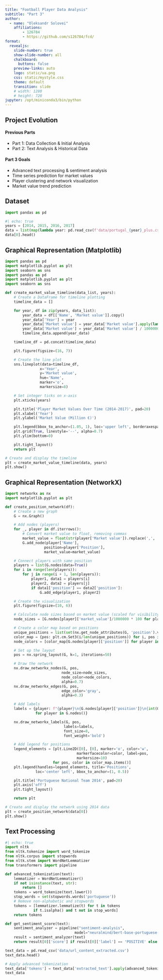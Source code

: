 ```yaml
---
title: "Football Player Data Analysis"
subtitle: "Part 3"
author:
  - name: "Oleksandr Solovei"
    affiliations:
        - 126784
        - https://github.com/s126784/fcd/
format:
  revealjs:
    slide-number: true
    show-slide-number: all
    chalkboard:
      buttons: false
    preview-links: auto
    logo: static/ua.png
    css: static/mystyle.css
    theme: default
    transition: slide
    # width: 1280
    # height: 720
jupyter: /opt/miniconda3/bin/python
---
```


## Project Evolution

#### Previous Parts

 - Part 1: Data Collection & Initial Analysis
 - Part 2: Text Analysis & Historical Data

::: {.fragment}
#### Part 3 Goals

 - Advanced text processing & sentiment analysis
 - Time series prediction for market values
 - Player clustering and network visualization
 - Market value trend prediction
:::

## Dataset

```python
import pandas as pd
```

```python
#| echo: true
years = [2014, 2015, 2016, 2017]
data = list(map(lambda year: pd.read_csv(f'data/portugal_{year}_plus.csv'), years))
data[0].head()
```

## Graphical Representation (Matplotlib)

```python
import pandas as pd
import matplotlib.pyplot as plt
import seaborn as sns
import pandas as pd
import matplotlib.pyplot as plt
import seaborn as sns

def create_market_value_timeline(data_list, years):
    # Create a DataFrame for timeline plotting
    timeline_data = []

    for year, df in zip(years, data_list):
        year_data = df[['Name', 'Market value']].copy()
        year_data['Year'] = year
        year_data['Market value'] = year_data['Market value'].apply(lambda x: float(str(x).replace(',', '')))
        year_data['Market value'] = year_data['Market value'] / 1000000
        timeline_data.append(year_data)

    timeline_df = pd.concat(timeline_data)

    plt.figure(figsize=(16, 7))

    # Create the line plot
    sns.lineplot(data=timeline_df,
                x='Year',
                y='Market value',
                hue='Name',
                marker='o',
                markersize=8)

    # Set integer ticks on x-axis
    plt.xticks(years)

    plt.title('Player Market Values Over Time (2014-2017)', pad=20)
    plt.xlabel('Year')
    plt.ylabel('Market Value (Million €)')

    plt.legend(bbox_to_anchor=(1.05, 1), loc='upper left', borderaxespad=0.)
    plt.grid(True, linestyle='--', alpha=0.7)
    plt.ylim(bottom=0)

    plt.tight_layout()
    return plt

# Create and display the timeline
plt = create_market_value_timeline(data, years)
plt.show()
```

## Graphical Representation (NetworkX)

```python
import networkx as nx
import matplotlib.pyplot as plt

def create_position_network(df):
    # Create a new graph
    G = nx.Graph()

    # Add nodes (players)
    for _, player in df.iterrows():
        # Convert market value to float, removing commas
        market_value = float(str(player['Market value']).replace(',', ''))
        G.add_node(player['Name'],
                  position=player['Position'],
                  market_value=market_value)

    # Connect players with same position
    players = list(G.nodes(data=True))
    for i in range(len(players)):
        for j in range(i + 1, len(players)):
            player1, data1 = players[i]
            player2, data2 = players[j]
            if data1['position'] == data2['position']:
                G.add_edge(player1, player2)

    # Create the visualization
    plt.figure(figsize=(10, 6))

    # Calculate node sizes based on market value (scaled for visibility)
    node_sizes = [G.nodes[player]['market_value']/1000000 * 100 for player in G.nodes()]

    # Create a color map based on positions
    unique_positions = list(set(nx.get_node_attributes(G, 'position').values()))
    color_map = {pos: plt.cm.Set3(i/len(unique_positions)) for i, pos in enumerate(unique_positions)}
    node_colors = [color_map[G.nodes[player]['position']] for player in G.nodes()]

    # Set up the layout
    pos = nx.spring_layout(G, k=1, iterations=50)

    # Draw the network
    nx.draw_networkx_nodes(G, pos,
                          node_size=node_sizes,
                          node_color=node_colors,
                          alpha=0.7)
    nx.draw_networkx_edges(G, pos,
                          edge_color='gray',
                          alpha=0.3)

    # Add labels
    labels = {player: f"{player}\n{G.nodes[player]['position']}\n{int(G.nodes[player]['market_value']/1000000)}M€"
              for player in G.nodes()}

    nx.draw_networkx_labels(G, pos,
                           labels=labels,
                           font_size=8,
                           font_weight='bold')

    # Add legend for positions
    legend_elements = [plt.Line2D([0], [0], marker='o', color='w',
                                 markerfacecolor=color, label=pos,
                                 markersize=10)
                      for pos, color in color_map.items()]
    plt.legend(handles=legend_elements, title='Positions',
              loc='center left', bbox_to_anchor=(1, 0.5))

    plt.title('Portuguese National Team 2014', pad=20)
    plt.axis('off')
    plt.tight_layout()

    return plt

# Create and display the network using 2014 data
plt = create_position_network(data[0])
plt.show()
```

## Text Processing

```python
#| echo: true
import nltk
from nltk.tokenize import word_tokenize
from nltk.corpus import stopwords
from nltk.stem import WordNetLemmatizer
from transformers import pipeline

def advanced_tokenization(text):
    lemmatizer = WordNetLemmatizer()
    if not isinstance(text, str):
        return []
    tokens = word_tokenize(text.lower())
    stop_words = set(stopwords.words('portuguese'))
    # Remove non-alphabetic and stopwords
    tokens = [lemmatizer.lemmatize(t) for t in tokens
             if t.isalpha() and t not in stop_words]
    return tokens

def get_sentiment_score(text):
    sentiment_analyzer = pipeline("sentiment-analysis",
                                model="neuralmind/bert-base-portuguese-cased")
    result = sentiment_analyzer(text)
    return result[0]['score'] if result[0]['label'] == 'POSITIVE' else -result[0]['score']
```

```python
text_data = pd.read_csv('data/url_content_extracted.csv')
text_data.head()
```


```python
# Apply advanced tokenization
text_data['tokens'] = text_data['extracted_text'].apply(advanced_tokenization)
text_data
```

